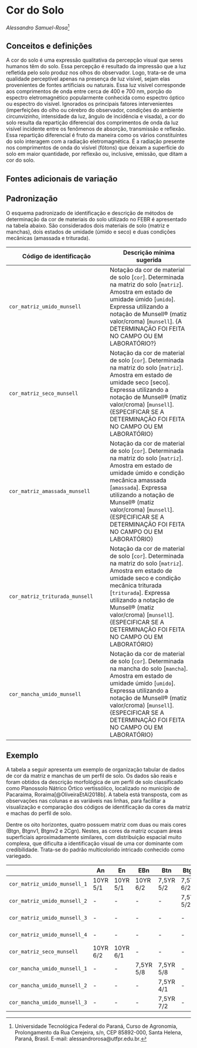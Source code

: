 # Cor do Solo

_Alessandro Samuel-Rosa_[^alessandro]

[^alessandro]: Universidade Tecnológica Federal do Paraná, Curso de Agronomia, Prolongamento da Rua Cerejeira, s/n, CEP 85892-000, Santa Helena, Paraná, Brasil. E-mail: alessandrorosa@utfpr.edu.br.

## Conceitos e definições

A cor do solo é uma expressão qualitativa da percepção visual que seres humanos têm do solo. Essa percepção é resultado da impressão que a luz refletida pelo solo produz nos olhos do observador. Logo, trata-se de uma qualidade perceptível apenas na presença de luz visível, sejam elas provenientes de fontes artificiais ou naturais. Essa luz visível corresponde aos comprimentos de onda entre cerca de 400 e 700 nm, porção do espectro eletromagnético popularmente conhecida como espectro óptico ou espectro do visível. Ignorados os principais fatores intervenientes (imperfeições do olho ou cérebro do observador, condições do ambiente circunvizinho, intensidade da luz, ângulo de incidência e visada), a cor do solo resulta da repartição diferencial dos comprimentos de onda da luz visível incidente entre os fenômenos de absorção, transmissão e reflexão. Essa repartição diferencial é fruto da maneira como os vários constituíntes do solo interagem com a radiação eletromagnética. É a radiação presente nos comprimentos de onda do visível (fótons) que deixam a superfície do solo em maior quantidade, por reflexão ou, inclusive, emissão, que ditam a cor do solo.

## Fontes adicionais de variação

## Padronização

O esquema padronizado de identificação e descrição de métodos de determinação da cor de materiais do solo utilizado no FEBR é apresentado na tabela abaixo. São considerados dois materiais de solo (matriz e manchas), dois estados de umidade (úmido e seco) e duas condições mecânicas (amassada e triturada).

| Código de identificação        | Descrição mínima sugerida |
| ------------------------------ | ------------------------- |
| `cor_matriz_umido_munsell`     | Notação da cor de material de solo [`cor`]. Determinada na matriz do solo [`matriz`]. Amostra em estado de umidade úmido [`umido`]. Expressa utilizando a notação de Munsell® (matiz valor/croma) [`munsell`]. {A DETERMINAÇÃO FOI FEITA NO CAMPO OU EM LABORATÓRIO?} |
| `cor_matriz_seco_munsell`      | Notação da cor de material de solo [`cor`]. Determinada na matriz do solo [`matriz`]. Amostra em estado de umidade seco [seco]. Expressa utilizando a notação de Munsell® (matiz valor/croma) [`munsell`]. {ESPECIFICAR SE A DETERMINAÇÃO FOI FEITA NO CAMPO OU EM LABORATÓRIO} |
| `cor_matriz_amassada_munsell`  | Notação da cor de material de solo [`cor`]. Determinada na matriz do solo [`matriz`]. Amostra em estado de umidade úmido e condição mecânica amassada [`amassada`]. Expressa utilizando a notação de Munsell® (matiz valor/croma) [`munsell`]. {ESPECIFICAR SE A DETERMINAÇÃO FOI FEITA NO CAMPO OU EM LABORATÓRIO} |
| `cor_matriz_triturada_munsell` | Notação da cor de material de solo [`cor`]. Determinada na matriz do solo [`matriz`]. Amostra em estado de umidade seco e condição mecânica triturada [`triturada`]. Expressa utilizando a notação de Munsell® (matiz valor/croma) [`munsell`]. {ESPECIFICAR SE A DETERMINAÇÃO FOI FEITA NO CAMPO OU EM LABORATÓRIO} |
| `cor_mancha_umido_munsell`     | Notação da cor de material de solo [`cor`]. Determinada na mancha do solo [`mancha`]. Amostra em estado de umidade úmido [`umido`]. Expressa utilizando a notação de Munsell® (matiz valor/croma) [`munsell`]. {ESPECIFICAR SE A DETERMINAÇÃO FOI FEITA NO CAMPO OU EM LABORATÓRIO} |

## Exemplo

A tabela a seguir apresenta um exemplo de organização tabular de dados de cor da matriz e manchas de um perfil de solo. Os dados são reais e foram obtidos da descrição morfológica de um perfil de solo classificado como Planossolo Nátrico Órtico vertissólico, localizado no município de Pacaraima, Roraima[@OliveiraEtAl2018b]. A tabela está transposta, com as observações nas colunas e as variáveis nas linhas, para facilitar a visualização e comparação dos códigos de identificação da cores da matriz e machas do perfil de solo.

Dentre os oito horizontes, quatro possuem matriz com duas ou mais cores (Btgn, Btgnv1, Btgnv2 e 2Cgn). Nestes, as cores da matriz ocupam áreas superficiais aproximadamente similares, com distribuição espacial muito complexa, que dificulta a identificação visual de uma cor dominante com credibilidade. Trata-se do padrão multicolorido intricado conhecido como variegado.

|                              | An       | En       | EBn       | Btn       | Btgn      | Btgnv1    | Btgnv2    | 2Cgn     |
| ---------------------------- | -------- | -------- | --------- | --------- | --------- | --------- | --------- | -------- |
| `cor_matriz_umido_munsell_1` | 10YR 5/1 | 10YR 5/1 | 10YR 6/2  | 7,5YR 5/2 | 7,5YR 6/2 | 10YR 4/1  | 10YR 4/1  | 10YR 6/2 |
| `cor_matriz_umido_munsell_2` | -        | -        | -         | -         | 7,5YR 5/2 | 10YR 5/2  | 10YR 5/2  | 10YR 7/2 |
| `cor_matriz_umido_munsell_3` | -        | -        | -         | -         | -         | 10YR 6/2  | 10YR 4/2  | -        |
| `cor_matriz_umido_munsell_4` | -        | -        | -         | -         | -         | 7,5YR 5/8 | 7,5YR 5/6 | -        |
| `cor_matriz_seco_munsell`    | 10YR 6/2 | 10YR 6/1 | -         | -         | -         | -         | -         | -        |
| `cor_mancha_umido_munsell_1` | -        | -        | 7,5YR 5/8 | 7,5YR 5/8 | -         | -         | -         | 10YR 6/8 |
| `cor_mancha_umido_munsell_2` | -        | -        | -         | 7,5YR 4/1 | -         | -         | -         | -        |
| `cor_mancha_umido_munsell_3` | -        | -        | -         | 7,5YR 7/2 | -         | -         | -         | -        |
